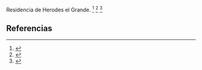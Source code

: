 Residencia de Herodes el Grande. <ref>{{lib|LU|125|1|5}}</ref> <ref>{{lib|LU|128|3|5}}</ref> <ref>{{lib|LU|185|4|1}}</ref> 

== Referencias ==

<references />
